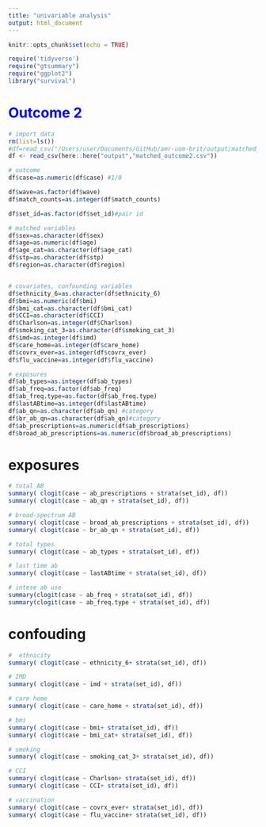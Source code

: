 ```yaml
---
title: "univariable analysis"
output: html_document
---
```


```r
knitr::opts_chunk$set(echo = TRUE)
```


```r
require('tidyverse')
require("gtsummary")
require("ggplot2")
library("survival")
```


# <font color=blue>**Outcome 2**</font>
```r
# import data
rm(list=ls())
#df=read_csv("/Users/user/Documents/GitHub/amr-uom-brit/output/matched_outcome2.csv")
df <- read_csv(here::here("output","matched_outcome2.csv"))

```

```r

# outcome
df$case=as.numeric(df$case) #1/0

df$wave=as.factor(df$wave)
df$match_counts=as.integer(df$match_counts)

df$set_id=as.factor(df$set_id)#pair id

# matched variables
df$sex=as.character(df$sex)
df$age=as.numeric(df$age)
df$age_cat=as.character(df$age_cat)
df$stp=as.character(df$stp)
df$region=as.character(df$region)


# covariates, confounding variables
df$ethnicity_6=as.character(df$ethnicity_6)
df$bmi=as.numeric(df$bmi)
df$bmi_cat=as.character(df$bmi_cat)
df$CCI=as.character(df$CCI)
df$Charlson=as.integer(df$Charlson)
df$smoking_cat_3=as.character(df$smoking_cat_3)
df$imd=as.integer(df$imd)
df$care_home=as.integer(df$care_home)
df$covrx_ever=as.integer(df$covrx_ever)
df$flu_vaccine=as.integer(df$flu_vaccine)

# exposures
df$ab_types=as.integer(df$ab_types)
df$ab_freq=as.factor(df$ab_freq)
df$ab_freq.type=as.factor(df$ab_freq.type)
df$lastABtime=as.integer(df$lastABtime)
df$ab_qn=as.character(df$ab_qn) #category
df$br_ab_qn=as.character(df$ab_qn)#category
df$ab_prescriptions=as.numeric(df$ab_prescriptions)
df$broad_ab_prescriptions=as.numeric(df$broad_ab_prescriptions)

```


# exposures
```r
# total AB
summary( clogit(case ~ ab_prescriptions + strata(set_id), df))
summary( clogit(case ~ ab_qn + strata(set_id), df))

# broad-spectrum AB
summary( clogit(case ~ broad_ab_prescriptions + strata(set_id), df))
summary( clogit(case ~ br_ab_qn + strata(set_id), df))

# total types
summary( clogit(case ~ ab_types + strata(set_id), df))

# last time ab
summary( clogit(case ~ lastABtime + strata(set_id), df))

# intese ab use
summary(clogit(case ~ ab_freq + strata(set_id), df))
summary(clogit(case ~ ab_freq.type + strata(set_id), df))

```

# confouding
```r
#  ethnicity
summary( clogit(case ~ ethnicity_6+ strata(set_id), df))

# IMD
summary( clogit(case ~ imd + strata(set_id), df))

# care home
summary( clogit(case ~ care_home + strata(set_id), df))

# bmi
summary( clogit(case ~ bmi+ strata(set_id), df))
summary( clogit(case ~ bmi_cat+ strata(set_id), df))

# smoking
summary( clogit(case ~ smoking_cat_3+ strata(set_id), df))

# CCI
summary( clogit(case ~ Charlson+ strata(set_id), df))
summary( clogit(case ~ CCI+ strata(set_id), df))

# vaccination
summary( clogit(case ~ covrx_ever+ strata(set_id), df))
summary( clogit(case ~ flu_vaccine+ strata(set_id), df))

```

